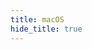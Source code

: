 ```yaml
---
title: macOS
hide_title: true
---
```



<FeatureIcon src={mac} title="macOS" />
<LinkList
  data={[
    {
      title: "快捷键",
      link: "/docs/operating-system/mac-os/shortcuts",
      src: mac,
    },
  ]}
/>
